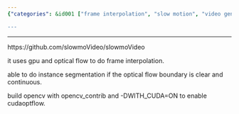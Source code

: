 ```yaml
---
{"categories": &id001 ["frame interpolation", "slow motion", "video generator", "video interpolation"], "category": "Software", "date": "2022-04-19 08:50:32", "description": "slowmoVideo is a software that leverages GPU and optical flow technology to generate slow-motion effects by interpolating frames. With clear optical flow boundaries, it can also potentially support instance segmentation. To utilize CUDA support, OpenCV must be built with opencv_contrib and -DWITH_CUDA=ON.", "tags": *id001, "title": "Optical Flow, slow motion and more"}

---
```


------

https://github.com/slowmoVideo/slowmoVideo

it uses gpu and optical flow to do frame interpolation.

able to do instance segmentation if the optical flow boundary is clear and continuous.

build opencv with opencv_contrib and -DWITH_CUDA=ON to enable cudaoptflow.

